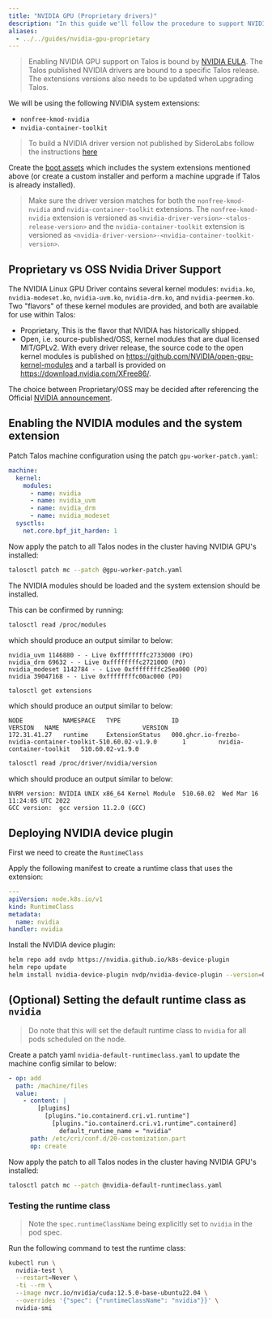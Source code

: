 ```yaml
---
title: "NVIDIA GPU (Proprietary drivers)"
description: "In this guide we'll follow the procedure to support NVIDIA GPU using proprietary drivers on Talos."
aliases:
  - ../../guides/nvidia-gpu-proprietary
---
```


> Enabling NVIDIA GPU support on Talos is bound by [NVIDIA EULA](https://www.nvidia.com/en-us/drivers/nvidia-license/).
> The Talos published NVIDIA drivers are bound to a specific Talos release.
> The extensions versions also needs to be updated when upgrading Talos.

We will be using the following NVIDIA system extensions:

- `nonfree-kmod-nvidia`
- `nvidia-container-toolkit`

> To build a NVIDIA driver version not published by SideroLabs follow the instructions [here](./nvidia-gpu-proprietary.mdx)

Create the [boot assets](../../platform-specific-installations/boot-assets.mdx) which includes the system extensions mentioned above (or create a custom installer and perform a machine upgrade if Talos is already installed).

> Make sure the driver version matches for both the `nonfree-kmod-nvidia` and `nvidia-container-toolkit` extensions.
> The `nonfree-kmod-nvidia` extension is versioned as `<nvidia-driver-version>-<talos-release-version>` and the `nvidia-container-toolkit` extension is versioned as `<nvidia-driver-version>-<nvidia-container-toolkit-version>`.

## Proprietary vs OSS Nvidia Driver Support

The NVIDIA Linux GPU Driver contains several kernel modules: `nvidia.ko`, `nvidia-modeset.ko`, `nvidia-uvm.ko`, `nvidia-drm.ko`, and `nvidia-peermem.ko`.
Two "flavors" of these kernel modules are provided, and both are available for use within Talos:

- Proprietary, This is the flavor that NVIDIA has historically shipped.
- Open, i.e. source-published/OSS, kernel modules that are dual licensed MIT/GPLv2.
  With every driver release, the source code to the open kernel modules is published on https://github.com/NVIDIA/open-gpu-kernel-modules and a tarball is provided on https://download.nvidia.com/XFree86/.

The choice between Proprietary/OSS may be decided after referencing the Official [NVIDIA announcement](https://developer.nvidia.com/blog/nvidia-transitions-fully-towards-open-source-gpu-kernel-modules/).

## Enabling the NVIDIA modules and the system extension

Patch Talos machine configuration using the patch `gpu-worker-patch.yaml`:

```yaml
machine:
  kernel:
    modules:
      - name: nvidia
      - name: nvidia_uvm
      - name: nvidia_drm
      - name: nvidia_modeset
  sysctls:
    net.core.bpf_jit_harden: 1
```

Now apply the patch to all Talos nodes in the cluster having NVIDIA GPU's installed:

```bash
talosctl patch mc --patch @gpu-worker-patch.yaml
```

The NVIDIA modules should be loaded and the system extension should be installed.

This can be confirmed by running:

```bash
talosctl read /proc/modules
```

which should produce an output similar to below:

```text
nvidia_uvm 1146880 - - Live 0xffffffffc2733000 (PO)
nvidia_drm 69632 - - Live 0xffffffffc2721000 (PO)
nvidia_modeset 1142784 - - Live 0xffffffffc25ea000 (PO)
nvidia 39047168 - - Live 0xffffffffc00ac000 (PO)
```

```bash
talosctl get extensions
```

which should produce an output similar to below:

```text
NODE           NAMESPACE   TYPE              ID                                                                 VERSION   NAME                       VERSION
172.31.41.27   runtime     ExtensionStatus   000.ghcr.io-frezbo-nvidia-container-toolkit-510.60.02-v1.9.0       1         nvidia-container-toolkit   510.60.02-v1.9.0
```

```bash
talosctl read /proc/driver/nvidia/version
```

which should produce an output similar to below:

```text
NVRM version: NVIDIA UNIX x86_64 Kernel Module  510.60.02  Wed Mar 16 11:24:05 UTC 2022
GCC version:  gcc version 11.2.0 (GCC)
```

## Deploying NVIDIA device plugin

First we need to create the `RuntimeClass`

Apply the following manifest to create a runtime class that uses the extension:

```yaml
---
apiVersion: node.k8s.io/v1
kind: RuntimeClass
metadata:
  name: nvidia
handler: nvidia
```

Install the NVIDIA device plugin:

```bash
helm repo add nvdp https://nvidia.github.io/k8s-device-plugin
helm repo update
helm install nvidia-device-plugin nvdp/nvidia-device-plugin --version=0.13.0 --set=runtimeClassName=nvidia
```

## (Optional) Setting the default runtime class as `nvidia`

> Do note that this will set the default runtime class to `nvidia` for all pods scheduled on the node.

Create a patch yaml `nvidia-default-runtimeclass.yaml` to update the machine config similar to below:

```yaml
- op: add
  path: /machine/files
  value:
    - content: |
        [plugins]
          [plugins."io.containerd.cri.v1.runtime"]
            [plugins."io.containerd.cri.v1.runtime".containerd]
              default_runtime_name = "nvidia"
      path: /etc/cri/conf.d/20-customization.part
      op: create
```

Now apply the patch to all Talos nodes in the cluster having NVIDIA GPU's installed:

```bash
talosctl patch mc --patch @nvidia-default-runtimeclass.yaml
```

### Testing the runtime class

> Note the `spec.runtimeClassName` being explicitly set to `nvidia` in the pod spec.

Run the following command to test the runtime class:

```bash
kubectl run \
  nvidia-test \
  --restart=Never \
  -ti --rm \
  --image nvcr.io/nvidia/cuda:12.5.0-base-ubuntu22.04 \
  --overrides '{"spec": {"runtimeClassName": "nvidia"}}' \
  nvidia-smi
```
